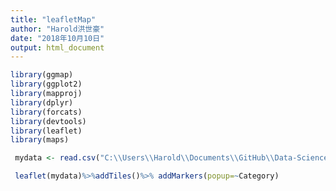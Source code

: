 ```yaml
---
title: "leafletMap"
author: "Harold洪世豪"
date: "2018年10月10日"
output: html_document
---
```


```r
library(ggmap)
library(ggplot2)
library(mapproj)
library(dplyr)
library(forcats)
library(devtools)
library(leaflet)
library(maps)
```

```r
 mydata <- read.csv("C:\\Users\\Harold\\Documents\\GitHub\\Data-Science-and-programing\\week4\\hw_4\\train.csv")

 leaflet(mydata)%>%addTiles()%>% addMarkers(popup=~Category)
 
```

